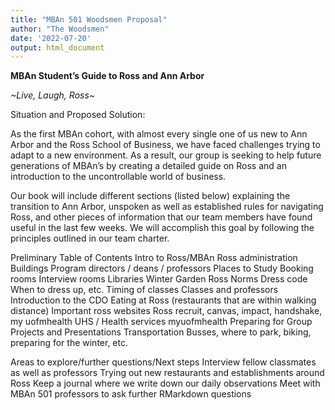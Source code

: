 ```yaml
---
title: "MBAn 501 Woodsmen Proposal"
author: "The Woodsmen"
date: '2022-07-20'
output: html_document
---
```

**MBAn Student’s Guide to Ross and Ann Arbor**

*~Live, Laugh, Ross~*

Situation and Proposed Solution:

As the first MBAn cohort, with almost every single one of us new to Ann Arbor and the Ross School of Business, we have faced challenges trying to adapt to a new environment. As a result, our group is seeking to help future generations of MBAn’s by creating a detailed guide on Ross and an introduction to the uncontrollable world of business.

Our book will include different sections (listed below) explaining the transition to Ann Arbor, unspoken as well as established rules for navigating Ross, and other pieces of information that our team members have found useful in the last few weeks. We will accomplish this goal by following the principles outlined in our team charter.

Preliminary Table of Contents
Intro to Ross/MBAn
Ross administration
Buildings
Program directors / deans / professors
Places to Study 
Booking rooms
Interview rooms
Libraries
Winter Garden
Ross Norms
Dress code
When to dress up, etc.
Timing of classes
Classes and professors
Introduction to the CDO
Eating at Ross (restaurants that are within walking distance)
Important ross websites
Ross recruit, canvas, impact, handshake, my uofmhealth
UHS / Health services
myuofmhealth
Preparing for Group Projects and Presentations
Transportation
Busses, where to park, biking, preparing for the winter, etc.

Areas to explore/further questions/Next steps
Interview fellow classmates as well as professors
Trying out new restaurants and establishments around Ross
Keep a journal where we write down our daily observations
Meet with MBAn 501 professors to ask further RMarkdown questions

